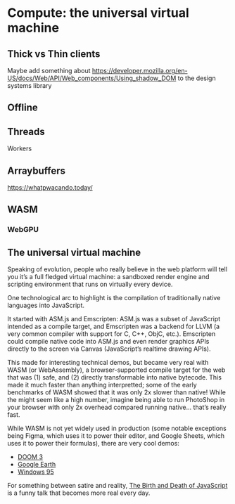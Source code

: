 # Compute: the universal virtual machine

## Thick vs Thin clients

Maybe add something about https://developer.mozilla.org/en-US/docs/Web/API/Web_components/Using_shadow_DOM to the design systems library

## Offline 

## Threads 

Workers 

## Arraybuffers

https://whatpwacando.today/

## WASM 

### WebGPU

## The universal virtual machine

Speaking of evolution, people who really believe in the web platform will tell you it’s a full fledged virtual machine: a sandboxed render engine and scripting environment that runs on virtually every device. 

One technological arc to highlight is the compilation of traditionally native languages into JavaScript. 

It started with ASM.js and Emscripten: ASM.js was a subset of JavaScript intended as a compile target, and Emscripten was a backend for LLVM (a very common compiler with support for C, C++, ObjC, etc.). Emscripten could compile native code into ASM.js and even render graphics APIs directly to the screen via Canvas (JavaScript’s realtime drawing APIs). 

This made for interesting technical demos, but became very real with WASM (or WebAssembly), a browser-supported compile target for the web that was (1) safe, and (2) directly transformable into native bytecode. This made it much faster than anything interpretted; some of the early benchmarks of WASM showed that it was only 2x slower than native! While the might seem like a high number, imagine being able to run PhotoShop in your browser with only 2x overhead compared running native... that’s really fast.

While WASM is not yet widely used in production (some notable exceptions being Figma, which uses it to power their editor, and Google Sheets, which uses it to power their formulas), there are very cool demos:

 - [DOOM 3](https://wasm.continuation-labs.com/d3demo/)
 - [Google Earth](https://blog.chromium.org/2019/06/webassembly-brings-google-earth-to-more.html?m=1)
 - [Windows 95](https://copy.sh/v86/?profile=windows95)

For something between satire and reality, [The Birth and Death of JavaScript](https://www.destroyallsoftware.com/talks/the-birth-and-death-of-javascript) is a funny talk that becomes more real every day.